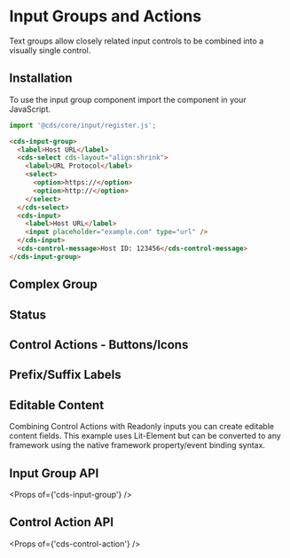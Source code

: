 
<Meta title="Forms/Input Groups" />

# Input Groups and Actions

Text groups allow closely related input controls to be combined into a visually
single control.

## Installation

To use the input group component import the component in your JavaScript.

```typescript
import '@cds/core/input/register.js';
```

```html
<cds-input-group>
  <label>Host URL</label>
  <cds-select cds-layout="align:shrink">
    <label>URL Protocol</label>
    <select>
      <option>https://</option>
      <option>http://</option>
    </select>
  </cds-select>
  <cds-input>
    <label>Host URL</label>
    <input placeholder="example.com" type="url" />
  </cds-input>
  <cds-control-message>Host ID: 123456</cds-control-message>
</cds-input-group>
```

## Complex Group

<Preview>
  <Story id="stories-input-groups--group" />
</Preview>

## Status

<Preview>
  <Story id="stories-input-groups--status" />
</Preview>

## Control Actions - Buttons/Icons

<Preview>
  <Story id="stories-input-groups--icons-buttons" />
</Preview>

## Prefix/Suffix Labels

<Preview>
  <Story id="stories-input-groups--prefix-suffix" />
</Preview>

## Editable Content

Combining Control Actions with Readonly inputs you can create editable content fields.
This example uses Lit-Element but can be converted to any framework using the
native framework property/event binding syntax.

<Preview>
  <Story id="stories-input-groups--editable-content" />
</Preview>

## Input Group API

<Props of={'cds-input-group'} />

## Control Action API

<Props of={'cds-control-action'} />
